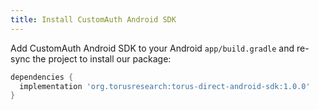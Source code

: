 ```yaml
---
title: Install CustomAuth Android SDK
---
```


Add CustomAuth Android SDK to your Android `app/build.gradle` and re-sync the
project to install our package:

```groovy
dependencies {
  implementation 'org.torusresearch:torus-direct-android-sdk:1.0.0'
}
```
